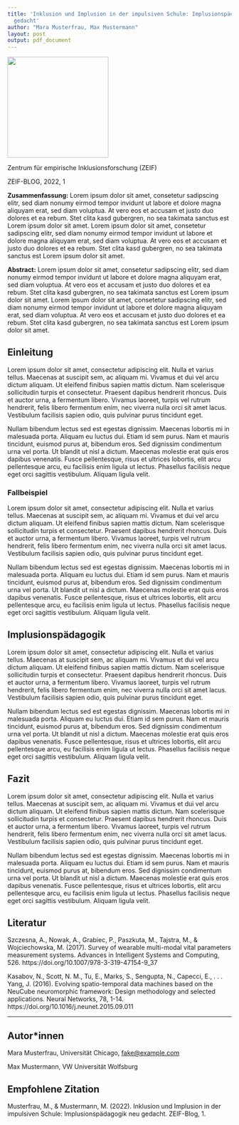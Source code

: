 ```yaml
---
title: 'Inklusion und Implusion in der impulsiven Schule: Implusionspädagogik neu
  gedacht'
author: "Mara Musterfrau, Max Mustermann"
layout: post
output: pdf_document
---
```


![](C:\Users\pawel\Nextcloud\ZEIFTEST\zeif-test\zeif-logo\zeif-logo.png){width=6cm}

Zentrum für empirische Inklusionsforschung (ZEIF)

ZEIF-BLOG, 2022, 1
\

**Zusammenfassung:** Lorem ipsum dolor sit amet, consetetur sadipscing elitr, sed diam nonumy eirmod tempor invidunt ut labore et dolore magna aliquyam erat, sed diam voluptua. At vero eos et accusam et justo duo dolores et ea rebum. Stet clita kasd gubergren, no sea takimata sanctus est Lorem ipsum dolor sit amet. Lorem ipsum dolor sit amet, consetetur sadipscing elitr, sed diam nonumy eirmod tempor invidunt ut labore et dolore magna aliquyam erat, sed diam voluptua. At vero eos et accusam et justo duo dolores et ea rebum. Stet clita kasd gubergren, no sea takimata sanctus est Lorem ipsum dolor sit amet.

**Abstract:** Lorem ipsum dolor sit amet, consetetur sadipscing elitr, sed diam nonumy eirmod tempor invidunt ut labore et dolore magna aliquyam erat, sed diam voluptua. At vero eos et accusam et justo duo dolores et ea rebum. Stet clita kasd gubergren, no sea takimata sanctus est Lorem ipsum dolor sit amet. Lorem ipsum dolor sit amet, consetetur sadipscing elitr, sed diam nonumy eirmod tempor invidunt ut labore et dolore magna aliquyam erat, sed diam voluptua. At vero eos et accusam et justo duo dolores et ea rebum. Stet clita kasd gubergren, no sea takimata sanctus est Lorem ipsum dolor sit amet.

## Einleitung

Lorem ipsum dolor sit amet, consectetur adipiscing elit. Nulla et varius tellus. Maecenas at suscipit sem, ac aliquam mi. Vivamus et dui vel arcu dictum aliquam. Ut eleifend finibus sapien mattis dictum. Nam scelerisque sollicitudin turpis et consectetur. Praesent dapibus hendrerit rhoncus. Duis et auctor urna, a fermentum libero. Vivamus laoreet, turpis vel rutrum hendrerit, felis libero fermentum enim, nec viverra nulla orci sit amet lacus. Vestibulum facilisis sapien odio, quis pulvinar purus tincidunt eget.

Nullam bibendum lectus sed est egestas dignissim. Maecenas lobortis mi in malesuada porta. Aliquam eu luctus dui. Etiam id sem purus. Nam et mauris tincidunt, euismod purus at, bibendum eros. Sed dignissim condimentum urna vel porta. Ut blandit ut nisl a dictum. Maecenas molestie erat quis eros dapibus venenatis. Fusce pellentesque, risus et ultrices lobortis, elit arcu pellentesque arcu, eu facilisis enim ligula ut lectus. Phasellus facilisis neque eget orci sagittis vestibulum. Aliquam ligula velit.

### Fallbeispiel

Lorem ipsum dolor sit amet, consectetur adipiscing elit. Nulla et varius tellus. Maecenas at suscipit sem, ac aliquam mi. Vivamus et dui vel arcu dictum aliquam. Ut eleifend finibus sapien mattis dictum. Nam scelerisque sollicitudin turpis et consectetur. Praesent dapibus hendrerit rhoncus. Duis et auctor urna, a fermentum libero. Vivamus laoreet, turpis vel rutrum hendrerit, felis libero fermentum enim, nec viverra nulla orci sit amet lacus. Vestibulum facilisis sapien odio, quis pulvinar purus tincidunt eget.

Nullam bibendum lectus sed est egestas dignissim. Maecenas lobortis mi in malesuada porta. Aliquam eu luctus dui. Etiam id sem purus. Nam et mauris tincidunt, euismod purus at, bibendum eros. Sed dignissim condimentum urna vel porta. Ut blandit ut nisl a dictum. Maecenas molestie erat quis eros dapibus venenatis. Fusce pellentesque, risus et ultrices lobortis, elit arcu pellentesque arcu, eu facilisis enim ligula ut lectus. Phasellus facilisis neque eget orci sagittis vestibulum. Aliquam ligula velit.

## Implusionspädagogik

Lorem ipsum dolor sit amet, consectetur adipiscing elit. Nulla et varius tellus. Maecenas at suscipit sem, ac aliquam mi. Vivamus et dui vel arcu dictum aliquam. Ut eleifend finibus sapien mattis dictum. Nam scelerisque sollicitudin turpis et consectetur. Praesent dapibus hendrerit rhoncus. Duis et auctor urna, a fermentum libero. Vivamus laoreet, turpis vel rutrum hendrerit, felis libero fermentum enim, nec viverra nulla orci sit amet lacus. Vestibulum facilisis sapien odio, quis pulvinar purus tincidunt eget.

Nullam bibendum lectus sed est egestas dignissim. Maecenas lobortis mi in malesuada porta. Aliquam eu luctus dui. Etiam id sem purus. Nam et mauris tincidunt, euismod purus at, bibendum eros. Sed dignissim condimentum urna vel porta. Ut blandit ut nisl a dictum. Maecenas molestie erat quis eros dapibus venenatis. Fusce pellentesque, risus et ultrices lobortis, elit arcu pellentesque arcu, eu facilisis enim ligula ut lectus. Phasellus facilisis neque eget orci sagittis vestibulum. Aliquam ligula velit.

## Fazit

Lorem ipsum dolor sit amet, consectetur adipiscing elit. Nulla et varius tellus. Maecenas at suscipit sem, ac aliquam mi. Vivamus et dui vel arcu dictum aliquam. Ut eleifend finibus sapien mattis dictum. Nam scelerisque sollicitudin turpis et consectetur. Praesent dapibus hendrerit rhoncus. Duis et auctor urna, a fermentum libero. Vivamus laoreet, turpis vel rutrum hendrerit, felis libero fermentum enim, nec viverra nulla orci sit amet lacus. Vestibulum facilisis sapien odio, quis pulvinar purus tincidunt eget.

Nullam bibendum lectus sed est egestas dignissim. Maecenas lobortis mi in malesuada porta. Aliquam eu luctus dui. Etiam id sem purus. Nam et mauris tincidunt, euismod purus at, bibendum eros. Sed dignissim condimentum urna vel porta. Ut blandit ut nisl a dictum. Maecenas molestie erat quis eros dapibus venenatis. Fusce pellentesque, risus et ultrices lobortis, elit arcu pellentesque arcu, eu facilisis enim ligula ut lectus. Phasellus facilisis neque eget orci sagittis vestibulum. Aliquam ligula velit.

## Literatur

Szczesna, A., Nowak, A., Grabiec, P., Paszkuta, M., Tajstra, M., & Wojciechowska, M. (2017). Survey of wearable multi-modal vital parameters measurement systems. Advances in Intelligent Systems and Computing, 526. https://doi.org/10.1007/978-3-319-47154-9_37

Kasabov, N., Scott, N. M., Tu, E., Marks, S., Sengupta, N., Capecci, E., . . . Yang, J. (2016). Evolving spatio-temporal data machines based on the NeuCube neuromorphic framework: Design methodology and selected applications. Neural Networks, 78, 1-14. https://doi.org/10.1016/j.neunet.2015.09.011

***

## Autor\*innen

Mara Musterfrau, Universität Chicago, <fake@example.com>

Max Mustermann, VW Universität Wolfsburg

## Empfohlene Zitation

Musterfrau, M., & Mustermann, M. (2022). Inklusion und Implusion in der impulsiven Schule: Implusionspädagogik neu gedacht. ZEIF-Blog, 1.
